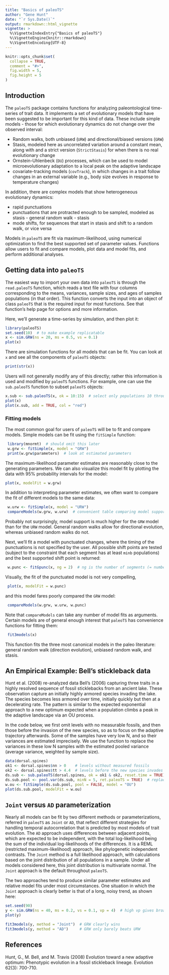 ```yaml
---
title: "Basics of paleoTS"
author: "Gene Hunt"
date: "`r Sys.Date()`"
output: rmarkdown::html_vignette
vignette: >
  %\VignetteIndexEntry{"Basics of paleoTS"}
  %\VignetteEngine{knitr::rmarkdown}
  %\VignetteEncoding{UTF-8}
---
```


```r
knitr::opts_chunk$set(
  collapse = TRUE,
  comment = "#>",
  fig.width = 5,
  fig.height = 5
)
```

## Introduction

The `paleoTS` package contains functions for analyzing paleontological time-series of 
trait data.  It implements a set of evolutionary models that have been suggested to be important
for this kind of data.  These include simple models - those for which evolutionary dynamics do not change over the observed interval:

- Random walks, both unbiased (`URW`) and directional/biased versions (`GRW`)
- Stasis, modeled here as uncorrelated variation around a constant mean, along with  and a strict version (`StrictStasis`) for when there is no real evolutionary change
- Ornstein-Uhlenbeck (`OU`) processes, which can be used to model microevolutionary adaptation to a local peak on the adaptive landscape
- covariate-tracking models (`covTrack`), in which changes in a trait follow changes in an external variable (e.g., body size evolves in response to temperature changes)

In addition, there are complex models that show heterogeneous evolutionary dynamics:

- rapid punctuations
- punctuations that are protracted enough to be sampled, modeled as stasis - general random walk - stasis
- mode shifts, for sequences that start in stasis and shift to a random walk, or vice versa

Models in `paleoTS` are fit via maximum-likelihood, using numerical optimization to find the best supported set of parameter values. Functions allow users to fit and compare models, plot data and model fits, and perform additional analyses. 

## Getting data into `paleoTS`

The easiest way to import your own data into `paleoTS` is through the `read.paleoTS` function, which reads a text file with four columns corresponding to the means, variances, sample sizes, and ages of samples populations (in that order). This function converts the input into an object of class `paleoTS` that is the required input for most functions. See that function's help page for options and more information.

Here, we'll generate a time-series by simulation, and then plot it:

```r
library(paleoTS)
set.seed(10)  # to make example replicatable
x <- sim.GRW(ns = 20, ms = 0.5, vs = 0.1)
plot(x)
```

There are simulation functions for all models that can be fit. You can look at `x` and see all the components of `paleoTS` objects:

```r
print(str(x))
```

Users will not generally modify any of this directly; rather this information is used and modified by `paleoTS` functions. For example, one can use the `sub.paleoTS` function to subset `paleoTS` objects:

```r
x.sub <- sub.paleoTS(x, ok = 10:15)  # select only populations 10 through 15
plot(x)
plot(x.sub, add = TRUE, col = "red")
```

### Fitting models

The most common goal for users of `paleoTS` will be to fit and compare models. Simple models can be fit using the `fitSimple` function:

```r
 library(mnormt)  # should omit this later
 w.grw <- fitSimple(x, model = "GRW")
 print(w.grw$parameters)  # look at estimated parameters
```

The maximum-likelihood parameter estimates are reasonably close to the generating parameters. We can also visualize this model fit by plotting the data with 95% probability intervals for the model:

```r
plot(x, modelFit = w.grw)
```

In addition to interpreting parameter estimates, we often want to compare the fit of different models to the same data:

```r
 w.urw <- fitSimple(x, model = "URW")
 compareModels(w.grw, w.urw)  # convenient table comparing model support
```

Probably not surprisingly, model support is much higher for the `GRW` model than for the `URW` model. General random walks allow for directional evolution, whereas unbiased random walks do not.

Next, we'll fit a model with punctuated changes, where the timing of the punctuations is not specified by the user.  All possible shift points are tested (subject to the constraint that each segment has at least `minb` populations) and the best supported shift point is returned:

```r
 w.punc <- fitGpunc(x, ng = 2)  # ng is the number of segments (= number of punctuations + 1)
```

Visually, the fit of the punctuated model is not very compelling, 

```r
 plot(x, modelFit = w.punc)
```

and this model fares poorly compared the `GRW` model:

```r
 compareModels(w.grw, w.urw, w.punc)
```


Note that `compareModels` can take any number of model fits as arguments. Certain models are of general enough interest that `paleoTS` has convenience functions for fitting them:

```r
 fit3models(x)
```

This function fits the three most canonical models in the paleo literature: general random walk (direction evolution), unbiased random walk, and stasis.

## An Empirical Example: Bell's stickleback data

Hunt et al. (2008) re-analyzed data Bell's (2006) capturing three traits in a highly resolved sequence of fossil sticklebacks from an ancient lake. These observation capture an initially highly armored species invading the lake. The species becomes less armored over time, initially quickly but then at a decelerating rate. The pattern is similar to the expected exponential approach to a new optimum expected when a population climbs a peak in the adaptive landscape via an OU process. 

In the code below, we first omit levels with no measurable fossils, and then those before the invasion of the new species, so as to focus on the adaptive trajectory afterwards. Some of the samples have very low N, and so their variances are estimated imprecisely.  We use the \code{pool.var} function to replace the variances in these low N samples with the estimated pooled variance (average variance, weighted by sample size). 

```r
data(dorsal.spines)
ok1 <- dorsal.spines$nn > 0    # levels without measured fossils
ok2 <- dorsal.spines$tt > 4.4  # levels before the new species invades
ds.sub <- sub.paleoTS(dorsal.spines, ok = ok1 & ok2, reset.time = TRUE)  # subsample 
ds.sub.pool <- pool.var(ds.sub, minN = 5, ret.paleoTS = TRUE)  # replace some pooled variance
w.ou <- fitSimple(ds.sub.pool, pool = FALSE, model = "OU")
plot(ds.sub.pool, modelFit = w.ou)
```

## `Joint` versus `AD` parameterization

Nearly all models can be fit by two different methods or parameterizations, referred in `paleoTS` as `Joint` or `AD`, that reflect different strategies for handling temporal autocorrelation that is predicted by most models of trait evolution. The `AD` approach uses differences between adjacent points, which are expected to be independent, with the total log-likelihood being the sum of the individual log-likelihoods of the differences. It is a REML (restricted maximum-likelihood) approach, like phylogenetic independent contrasts. The `Joint` method is a full likelihood approach, with calculations based on the joint distribution of all populations in a sample.  Under all models considered here, this joint distribution is multivariate normal. The `Joint` approach is the default throughout `paleoTS`.

The two approaches tend to produce similar parameter estimates and relative model fits under most circumstances. One situation in which the `Joint` approach is clearly better is that of a long, noisy trend, as shown here:

```r
set.seed(90)
y <- sim.GRW(ns = 40, ms = 0.2, vs = 0.1, vp = 4)  # high vp gives broader error bars
plot(y)

fit3models(y, method = "Joint")  # GRW clearly wins
fit3models(y, method = "AD")     # GRW only barely beats URW

```

## References
 Hunt, G., M. Bell, and M. Travis (2008) Evolution toward a new adaptive optimum: Phenotypic evolution in a fossil stickleback lineage. Evolution 62(3): 700-710.

